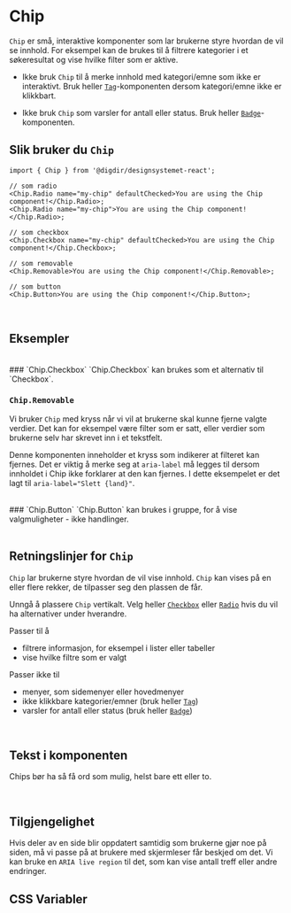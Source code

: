 
<Meta of={ChipStories} />

# Chip

`Chip` er små, interaktive komponenter som lar brukerne styre hvordan de vil se innhold. For eksempel kan de brukes til å filtrere kategorier i et søkeresultat og vise hvilke filter som er aktive. 

- Ikke bruk `Chip` til å merke innhold med kategori/emne som ikke er interaktivt. Bruk heller [`Tag`](/docs/komponenter-tag--docs)-komponenten dersom kategori/emne ikke er klikkbart.

- Ikke bruk `Chip` som varsler for antall eller status. Bruk heller [`Badge`](/docs/komponenter-badge--docs)-komponenten.

<Primary />
<Controls />

## Slik  bruker du `Chip`

```tsx
import { Chip } from '@digdir/designsystemet-react';

// som radio
<Chip.Radio name="my-chip" defaultChecked>You are using the Chip component!</Chip.Radio>;
<Chip.Radio name="my-chip">You are using the Chip component!</Chip.Radio>;

// som checkbox
<Chip.Checkbox name="my-chip" defaultChecked>You are using the Chip component!</Chip.Checkbox>;

// som removable
<Chip.Removable>You are using the Chip component!</Chip.Removable>;

// som button
<Chip.Button>You are using the Chip component!</Chip.Button>;
```

<br/>

## Eksempler

<br/>
### `Chip.Checkbox` 
`Chip.Checkbox` kan brukes som et alternativ til `Checkbox`.
<Canvas of={ChipStories.Checkbox} />
<br/>

### `Chip.Removable`
Vi bruker `Chip` med kryss når vi vil at brukerne skal kunne fjerne valgte verdier. Det kan for eksempel være filter som er satt, eller verdier som brukerne selv har skrevet inn i et tekstfelt.

Denne komponenten inneholder et kryss som indikerer at filteret kan fjernes. Det er viktig å merke seg at `aria-label` må legges til dersom innholdet
i Chip ikke forklarer at den kan fjernes. I dette eksempelet er det lagt til `aria-label="Slett {land}"`.

<Canvas of={ChipStories.Removable} />
<br/>
### `Chip.Button` 
`Chip.Button` kan brukes i gruppe, for å vise valgmuligheter - ikke handlinger.
<Canvas of={ChipStories.Button} />
<br/>
<br/>

## Retningslinjer for `Chip`

`Chip` lar brukerne styre hvordan de vil vise innhold. `Chip` kan vises på en eller flere rekker, de tilpasser seg den plassen de får.

Unngå å plassere `Chip` vertikalt. Velg heller [`Checkbox`](/docs/komponenter-checkbox--docs) eller [`Radio`](/docs/komponenter-radio--docs) hvis du vil ha alternativer under hverandre.

Passer til å
- filtrere informasjon, for eksempel i lister eller tabeller
- vise hvilke filtre som er valgt

Passer ikke til
- menyer, som sidemenyer eller hovedmenyer
- ikke klikkbare kategorier/emner (bruk heller [`Tag`](/docs/komponenter-tag--docs))
- varsler for antall eller status (bruk heller [`Badge`](/docs/komponenter-badge--docs))

<br/>

## Tekst i komponenten
Chips bør ha så få ord som mulig, helst bare ett eller to.

<br/>

## Tilgjengelighet
Hvis deler av en side blir oppdatert samtidig som brukerne gjør noe på siden, må vi passe på at brukere med skjermleser får beskjed om det. Vi kan bruke en `ARIA live region` til det, som kan vise antall treff eller andre endringer.

## CSS Variabler

<CssVariables css={css} />
